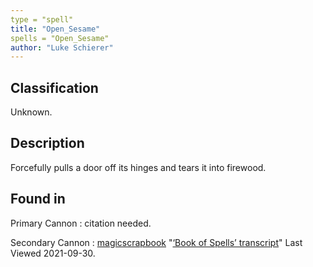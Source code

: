 ```yaml
---
type = "spell"
title: "Open_Sesame"
spells = "Open_Sesame"
author: "Luke Schierer"
---
```


## Classification

Unknown.

## Description

Forcefully pulls a door off its hinges and tears it into firewood.

## Found in

Primary Cannon
:   citation needed.

Secondary Cannon
:   [magicscrapbook](https://magicscrapbook.tumblr.com/)
    "[‘Book of Spells’ transcript](https://magicscrapbook.tumblr.com/post/162085200042/book-of-spells-transcript)"
    Last Viewed 2021-09-30.

